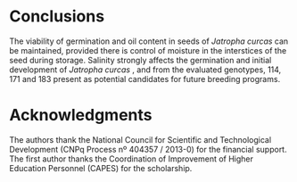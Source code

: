 # Conclusions

The viability of germination and oil content in seeds of *Jatropha curcas*  can be maintained, provided there is control of moisture in the interstices of the seed during storage. Salinity strongly affects the germination and initial development of *Jatropha curcas* , and from the evaluated genotypes, 114, 171 and 183 present as potential candidates for future breeding programs.

# Acknowledgments

The authors thank the National Council for Scientific and Technological Development (CNPq Process nº 404357 / 2013-0) for the financial support. The first author thanks the Coordination of Improvement of Higher Education Personnel (CAPES) for the scholarship.

